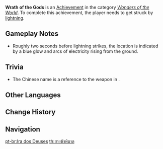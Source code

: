 {{Achievement Infobox
|title        = 
|id           = 81045
|order id     = 1046
|category     = Wonders of the World
|description  = Get struck by [[lightning]].
|requirements = 
|primogems    = 5
|tracking     = 
|hidden       = 1
|topic        = 
|type         = Exploration
}}
'''Wrath of the Gods''' is an [[Achievement]] in the category ''[[Wonders of the World]]''. To complete this achievement, the player needs to get struck by [[lightning]].

==Gameplay Notes==
*Roughly two seconds before lightning strikes, the location is indicated by a blue glow and arcs of electricity rising from the ground.

==Trivia==
* The Chinese name {{lang|zh=天雷圣裁|zh_lit=Holy Judgement of Heavenly Thunder}} is a reference to the weapon {{lang|"[[w:c:honkaiimpact3:Judgment of Shamash|Judgment of Shamash]]"|zh=天火圣裁|zh_lit=Holy Judgement of Heavenly Flames}} in ''{{w|Honkai Impact 3rd}}''.
<!--
==Video Guides==
{{EVT
|video1   = 
|caption1 = 
}}
-->
==Other Languages==
{{Other Languages
|en      = Wrath of the Gods
|zhs     = 天雷圣裁
|zhs_rm  = Tiānlēi Shèng Cái
|zht     = 天雷聖裁
|zht_rm  = Tiānlēi Shèng Cái
|zh_tl   = Holy Judgement of Heavenly Thunder
|ja      = 天雷裁断
|ja_rm   = Tenrai-Saidan
|ja_tl   = Thunder Cutting
|ko      = 신성한 벼락의 판결
|ko_rm   = Sinseonghan Byeorak-ui Pangyeol
|ko_tl   = Holy Thunderbolt's Judgement
|es      = Rayo divino
|es_tl   = 
|fr      = Ire des dieux
|fr_tl   = Wrath of the Gods
|ru      = Решение громовых небес
|ru_tl   = Judgment of the Thunderous Heavens
|th      = สายฟ้าพิฆาต
|th_rm   = 
|th_tl   = 
|vi      = Sự thịnh nộ của Thần
|vi_tl   = 
|de      = Himmlische Vollstreckung
|de_tl   = Divine Execution
|id      = Penangkal Petir
|id_tl   = Lightning Rod
|pt      = Ira dos Deuses
|pt_tl   = 
|tr      = Tanrıların Gazabı
|tr_tl   = 
|it      = Ira degli dèi
|it_tl   = 
}}

==Change History==
{{Change History|1.2}}
<!--
==References==
{{Reflist}}
-->
==Navigation==
{{Achievement Navbox|Wonders of the World|Exploration}}

[[pt-br:Ira dos Deuses]]
[[th:สายฟ้าพิฆาต]]